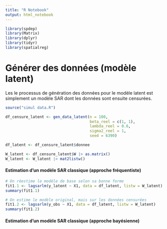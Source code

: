 ```yaml
---
title: "R Notebook"
output: html_notebook
---
```

```r
library(spdep)
library(Matrix)
library(dplyr)
library(tidyr)
library(spatialreg)
```

# Générer des données (modèle latent)

Les le processus de génération des données pour le modèle latent est simplement un modèle SAR dont les données sont ensuite censurées.

```r

source("simul data.R")

df_censure_latent <- gen_data_latent(n = 100,
                                     beta_reel = c(1, 1),
                                     lambda_reel = 0.6,
                                     sigma2_reel = 1,
                                     seed = 6390)

df_latent <- df_censure_latent$donnee

W_latent <- df_censure_latent$W |> as.matrix()
W_latent <- W_latent |> mat2listw()
```

#### Estimation d'un modèle SAR classique (approche fréquentiste)

```r
# On réestime le modèle de base selon sa bonne forme
fit1.1 <- lagsarlm(y_latent ~ X1, data = df_latent, listw = W_latent)
summary(fit1.1)

# On estime le modèle original, mais sur les données censurées
fit1.2 <- lagsarlm(y_obs ~ X1, data = df_latent, listw = W_latent)
summary(fit1.2)
```

#### Estimation d'un modèle SAR classique (approche bayésienne)
